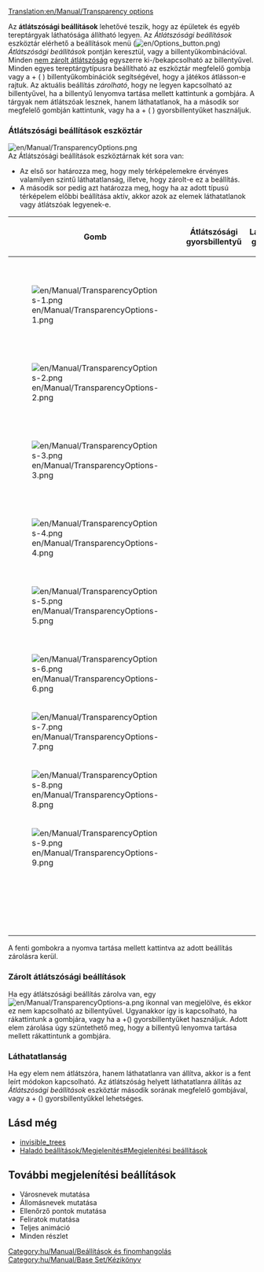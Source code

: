 [[Translation:en/Manual/Transparency options]]
{{hu/Tartalomjegyzék}}

Az '''átlátszósági beállítások''' lehetővé teszik, hogy az épületek és egyéb tereptárgyak láthatósága állítható legyen. Az ''Átlátszósági beállítások'' eszköztár elérhető a beállítások menü ([[File:en/Options button.png]]) ''Átlátszósági beállítások'' pontján keresztül, vagy a {{en/Keypress|ctrl|X}} billentyűkombinációval. Minden [[hu/Manual/Átlátszósági beállítások#zarolt-atlatszosagi-beallitasok|nem zárolt átlátszóság]] egyszerre ki-/bekapcsolható az {{en/Keypress|X}} billentyűvel.
Minden egyes tereptárgytípusra beállítható az eszköztár megfelelő gombja vagy a {{en/Keypress|ctrl}} + ( {{en/Keypress|1|9|6=&nbsp;–&nbsp;}} ) billentyűkombinációk segítségével, hogy a játékos átlásson-e rajtuk. Az aktuális beállítás ''zárolható'', hogy ne legyen kapcsolható az {{en/Keypress|X}} billentyűvel, ha a {{en/Keypress|ctrl}} billentyű lenyomva tartása mellett kattintunk a gombjára. A tárgyak nem átlátszóak lesznek, hanem láthatatlanok, ha a második sor megfelelő gombján kattintunk, vagy ha a {{en/Keypress|shift|ctrl}} + ( {{en/Keypress|1|9||||&nbsp;–&nbsp;}}) gyorsbillentyűket használjuk.

===Átlátszósági beállítások eszköztár===
[[File:en/Manual/TransparencyOptions.png]]<br>
Az Átlátszósági beállítások eszköztárnak két sora van:
*Az első sor határozza meg, hogy mely térképelemekre érvényes valamilyen szintű láthatatlanság, illetve, hogy zárolt-e ez a beállítás.
*A második sor pedig azt határozza meg, hogy ha az adott típusú térképelem előbbi beállítása aktív, akkor azok az elemek láthatatlanok vagy átlátszóak legyenek-e.

{| {{en/Wikitable}}
|- style="background:#efefef"
!width="46"|Gomb
!Átlátszósági gyorsbillentyű
!Láthatatlansági gyorsbillentyű
!Leírás
|-
|[[File:en/Manual/TransparencyOptions-1.png]]
|{{en/Keypress|ctrl|1|6=&#32;+&#32;}}
|{{en/Keypress|shift|ctrl|1}}
|Az állomásnevek átlátszóságát kapcsolja (állítható a Beállítások ([[File:en/Options button.png]]) menüben is, az ''Átlátszó feliratok'' lehetőséggel).
|-
|[[File:en/Manual/TransparencyOptions-2.png]]
|{{en/Keypress|ctrl|2|6=&#32;+&#32;}}
|{{en/Keypress|shift|ctrl|2}}
|A fák átlátszóságát kapcsolja.
|-
|[[File:en/Manual/TransparencyOptions-3.png]]
|{{en/Keypress|ctrl|3|6=&#32;+&#32;}}
|{{en/Keypress|shift|ctrl|3}}
|A házak átlátszóságát kapcsolja (állítható a Beállítások ([[File:en/Options button.png]]) menüben is, az ''Átlátszó épületek'' lehetőséggel).
|-
|[[File:en/Manual/TransparencyOptions-4.png]]
|{{en/Keypress|ctrl|4|6=&#32;+&#32;}}
|{{en/Keypress|shift|ctrl|4}}
|A gazdasági épületek átlátszóságát kapcsolja.
|-
|[[File:en/Manual/TransparencyOptions-5.png]]
|{{en/Keypress|ctrl|5|6=&#32;+&#32;}}
|{{en/Keypress|shift|ctrl|5}}
|Az út- és vasútvonalak épületeinek (állomások, garázsok/fűtőházak, ellenőrzőpontok) átlátszóságát kapcsolja.
|-
|[[File:en/Manual/TransparencyOptions-6.png]]
|{{en/Keypress|ctrl|6|6=&#32;+&#32;}}
|{{en/Keypress|shift|ctrl|6}}
|A hidak átlátszóságát kapcsolja.
|-
|[[File:en/Manual/TransparencyOptions-7.png]]
|{{en/Keypress|ctrl|7|6=&#32;+&#32;}}
|{{en/Keypress|shift|ctrl|7}}
|Az olyan épületek, mint világítótornyok és antennák, átlátszóságát kapcsolja.
|-
|[[File:en/Manual/TransparencyOptions-8.png]]
|{{en/Keypress|ctrl|8|6=&#32;+&#32;}}
|{{en/Keypress|shift|ctrl|8}}
|A felsővezetékek átlátszóságát kapcsolja.
|-
|[[File:en/Manual/TransparencyOptions-9.png]]
|{{en/Keypress|ctrl|9|6=&#32;+&#32;}}
|{{en/Keypress|shift|ctrl|9}}
|A rakodásjelzők átlátszóságát kapcsolja.
|-
|
|{{en/Keypress|X}}
|
|Az összes fenti elem átlátszóságát kapcsolja, kivéve a zároltakét.
|}
A fenti gombokra a {{en/Keypress|ctrl}} nyomva tartása mellett kattintva az adott beállítás zárolásra kerül.

===Zárolt átlátszósági beállítások===
Ha egy átlátszósági beállítás zárolva van, egy [[File:en/Manual/TransparencyOptions-a.png]] ikonnal van megjelölve, és ekkor ez nem kapcsolható az {{en/Keypress|X}} billentyűvel. Ugyanakkor így is kapcsolható, ha rákattintunk a gombjára, vagy ha a {{en/Keypress|ctrl}}+({{en/Keypress|1|9|6=&nbsp;–&nbsp;}}) gyorsbillentyűket használjuk. Adott elem zárolása úgy szüntethető meg, hogy a {{en/Keypress|ctrl}} billentyű lenyomva tartása mellett rákattintunk a gombjára.

===Láthatatlanság===
Ha egy elem nem átlátszóra, hanem láthatatlanra van állítva, akkor is a fent leírt módokon kapcsolható. Az átlátszóság helyett láthatatlanra állítás az ''Átlátszósági beállítások'' eszköztár második sorának megfelelő gombjával, vagy a {{en/Keypress|shift|ctrl}} + ({{en/Keypress|1|9|6=&nbsp;–&nbsp;}}) gyorsbillentyűkkel lehetséges.

{{hu/Manual/Megjegyzés|A játékbeli leírás az elsődleges beállításkészletre (az első gombsorra) úgy hivatkozik, hogy az ''átlátszóság'' kapcsolása. <br />
Ez zavaró lehet, mert a megfelelő másodlagos beállítás (második sorbeli gomb) aktiválásával már ''láthatatlanság'' lesz ''átlátszóság'' helyett. Pontosabb megfogalmazás lenne, hogy az elsődleges beállításkészlet mindig az ''átlátszatlanságot'' kapcsolja, a másodlagos készlet pedig az átlátszóság mértékét. <br />átlátszatlanság &or; { átlátszóság &or; láthatatlanság }<br /> Az egységesség kedvéért itt a játékbeli szóhasználat van előnyben részesítve.}}

==Lásd még==
*[[hu/Invisible trees|invisible_trees]]
*[[hu/Haladó beállítások/Megjelenítés#megjelenitesi-beallitasok|Haladó beállítások/Megjelenítés#Megjelenítési beállítások]]

==További megjelenítési beállítások==
{{hu/Manual/Bővítés|}}
<!-- esetleg külön szócikkben a helyük? -->
*Városnevek mutatása
*Állomásnevek mutatása
*Ellenőrző pontok mutatása
*Feliratok mutatása
*Teljes animáció
*Minden részlet

[[Category:hu/Manual/Beállítások és finomhangolás]]
[[Category:hu/Manual/Base Set/Kézikönyv]]